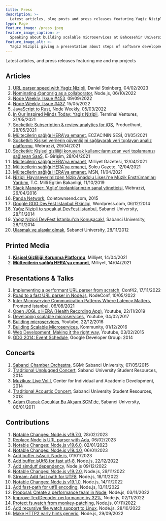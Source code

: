 ```yaml
---
title: Press
description: >-
  Latest articles, blog posts and press releases featuring Yagiz Nizipli and his projects
type: Page
feature_image: /press.jpeg
feature_image_caption: >-
  Speaking about building scalable microservices at Bahcesehir University
feature_image_alt: >-
  Yagiz Nizipli giving a presentation about steps of software development
---
```


Latest articles, and press releases featuring me and my projects

## Articles

 1. [URL parser speed with Yagiz Nizipli][url-parser-speed],
    Daniel Steinberg, 04/02/2023
 2. [Nominating @anonrig as a collaborator][nominating-anonrig-to-nodejs],
    Node.js, 06/10/2022
 3. [Node Weekly, Issue #453][node-weekly-453], 09/09/2022
 4. [Node Weekly, Issue #437][node-weekly-437], 15/05/2022
 5. [JavaScript to Rust][javascript-to-rust],
    Node Weekly, 05/03/2022
 6. [In Our Inspired Minds Today: Yagiz Nizipli][in-our-inspired-minds],
    Terminal Ventures, 31/05/2021
 7. [Socketkit: Subscription & review analytics for iOS][socketkit-producthunt],
    Producthunt, 28/05/2021
 8. [Mültecilerin sağlığı HERA’ya emanet][eczacinin-sesi], ECZACININ SESİ,
    01/05/2021
 9. [Socketkit: Kişisel verilerin güvenliğini sağlayarak veri toplayan analiz
 platformu][socketkit-webrazzi],
    Webrazzi, 29/04/2021
10. [Socketkit: Kişisel gizliliği koruyarak kullanıcılarınızdan veri toplamanızı
sağlayan SaaS][socketkit-egirisim],
    E-Girişim, 28/04/2021
11. [Mültecilerin sağlığı HERA'ya emanet][hera-milliyet],
    Milliyet Gazetesi, 12/04/2021
12. [Mültecilerin sağlığı HERA'ya emanet][hera-solcu-gazete],
    Solcu Gazete, 12/04/2021
13. [Mültecilerin sağlığı HERA’ya emanet][hera-msn],
    MSN, 11/04/2021
14. [Nizipli Hayırseverimizden Nizip Anadolu Lisesi'ne Müzik Enstrümanları
Yardımı][milli-egitim],
    T.C. Milli Egitim Bakanligi, 11/10/2019
15. [Slack Manager: 'Agile' toplantılarınızın sanal yöneticisi][slack-manager-webrazzi],
    Webrazzi, 26/04/2016
16. [Panda Network][panda-network],
    Coletownsend.com, 2015
17. [Google GDG DevFest Istanbul Etkinligi][gdg-wordpress],
    Wordpress.com, 06/12/2014
18. [Yağız Nizipli to speak at DevFest Istanbul][sabanci-devfest-en],
    Sabanci University, 28/11/2014
19. [Yağız Nizipli DevFest İstanbul'da Konuşacak!][sabanci-devfest-tr],
    Sabanci University, 28/11/2014
20. [Ulaşmak ve ulaşılır olmak][sabanci-varmigelen],
    Sabanci University, 28/11/2012

## Printed Media

1. [**Kişisel Gizliliği Korunma Platformu**][printed-media-socketkit-milliyet],
   Milliyet, 14/04/2021
2. [**Mültecilerin sağlığı HERA'ya emanet**][printed-media-hera-milliyet],
   Milliyet, 14/04/2021

## Presentations & Talks

1. [Implementing a performant URL parser from scratch][presentation-conf42],
   Conf42, 17/11/2022
2. [Road to a fast URL parser in Node.js][presentation-nodeconf],
   NodeConf, 10/05/2022
3. [Inter Microservice Communication Patterns Where Latency Matters][presentation-feistanbul],
   Frontend Istanbul, 06/08/2021
4. [Open JOGL x HERA (Health Recording App)][presentation-openjogl],
   Youtube, 22/11/2019
5. [Developing scalable microservices][presentation-developing-scalable],
   Youtube, 04/02/2017
6. [Building microservices][presentation-building-ms],
   Youtube, 22/12/2016
7. [Building Scalable Microservices][presentation-kommunity],
   Kommunity, 01/12/2016
8. [Web Development: Making it the right way][presentation-web-dev],
   Youtube, 03/02/2015
9. [GDG 2014: Event Schedule][presentation-gdg],
   Google Developer Group: 2014

## Concerts

1. [Sabanci Chamber Orchestra][concert-sabanci-chamber],
   SGM: Sabanci University, 07/05/2015
2. [Traditional Unplugged Concert][concert-unplugged],
   Sabanci University Student Resources, 2014
3. [Muzikus: Live Vol I][concert-muzikus-vol-one],
   Center for Individual and Academic Development, 2014
4. [Traditional Acoustic Concert][concert-acoustic],
   Sabanci University Student Resources, 2013
5. [Adam Olacak Çocuklar Bu Akşam SGM'de][concert-sgm],
   Sabanci University, 06/01/2011

## Contributions

 1. [Notable Changes: Node.js v19.7.0][contributions-node-19-7-0],
    28/02/2023
 2. [Replace Node.js URL parser with Ada][contributions-replace-node-with-ada],
    06/02/2023
 3. [Notable Changes: Node.js v19.6.0][contributions-notable-changes-19-6-0],
    02/01/2023
 4. [Notable Changes: Node.js v19.4.0][contributions-notable-changes-19-4-0],
    06/01/2023
 5. [Add buffer.isAscii, Node.js][contributions-add-buffer-is-ascii],
    01/01/2023
 6. [Add buffer.isUtf8 for fast utf-8][contributions-add-buffer-is-utf8-for-fast],
    Node.js, 22/12/2022
 7. [Add simdutf dependency][contributions-add-simdutf-dependency],
    Node.js 09/12/2022
 8. [Notable Changes: Node.js v19.2.0][contributions-notable-changes-19-2-0],
    Node.js, 29/11/2022
 9. [Stream: Add fast path for UTF8][contributions-stream-add-fast-path-for-utf8],
    Node.js, 18/11/2022
10. [Notable Changes: Node.js v19.1.0][contributions-notable-changes-19-1-0],
    Node.js, 14/11/2022
11. [Add fast-path for utf8 encoding][contributions-add-fast-path-for-utf8-enconding],
    Node.js, 13/11/2022
12. [Proposal: Create a performance team in Node][contributions-proposal-create-a-performance-team],
    Node.js, 03/11/2022
13. [Improve TextDecoder performance by 32%][contributions-improve-text-decoder-performance],
    Node.js, 02/11/2022
14. [Protect fs.watch from monkey-patching][contributions-protect-fs-watch-from-monkey-patching],
    Node.js, 01/11/2022
15. [Add recursive file watch support to Linux][contributions-add-recursive-file-watch-support-to-linux],
    Node.js, 28/10/2022
16. [Make HTTP2 early hints generic][contributions-make-http-2-early-hints-generic],
    Node.js, 29/09/2022

[url-parser-speed]: https://lists.haxx.se/pipermail/daniel/2023-February/000002.html?ref=yagiz.co
[nominating-anonrig-to-nodejs]: https://github.com/nodejs/node/issues/44906?ref=yagiz.co
[node-weekly-453]: https://nodeweekly.com/issues/453?ref=yagiz.co
[node-weekly-437]: https://nodeweekly.com/issues/437?ref=yagiz.co
[javascript-to-rust]: https://nodeweekly.com/issues/427?ref=yagiz.co
[in-our-inspired-minds]: https://us7.campaign-archive.com/?u=4cdadd41b1ec61abfaaa39a1c&id=6f6873e1c6&ref=yagiz.co
[socketkit-producthunt]: https://www.producthunt.com/posts/subscription-review-analytics-for-ios?ref=yagiz.co
[eczacinin-sesi]: https://eczacininsesi.com/haber-detay.php?id=13867&ref=yagiz.co
[socketkit-webrazzi]: https://webrazzi.com/2021/04/29/socketkit-kisisel-verilerin-guvenligini-saglayarak-veri-toplayan-analiz-platformu?ref=yagiz.co
[socketkit-egirisim]: https://egirisim.com/2021/04/29/socketkit-kisisel-gizliligi-koruyarak-kullanicilarinizdan-veri-toplamanizi-saglayan-saas/?ref=yagiz.co
[hera-milliyet]: https://www.milliyet.com.tr/gundem/multecilerin-sagligi-heraya-emanet-6479369?ref=yagiz.co
[hera-solcu-gazete]: https://solcugazete.com/multecilerin-sagligi-heraya-emanet?ref=yagiz.co
[hera-msn]: https://www.msn.com/tr-tr/haber/gundem/m%C3%BCltecilerin-sa%C4%9Fl%C4%B1%C4%9F%C4%B1-heraya-emanet/ar-BB1fygBI?ref=yagiz.co
[milli-egitim]: https://nizip.meb.gov.tr/www/nizipli-hayirseverimizden-nizip-anadolu-lisesine-muzik-enstrumanlari-yardimi/icerik/1077?ref=yagiz.co
[slack-manager-webrazzi]: https://webrazzi.com/2016/04/26/slack-manager-agile-toplantilarinizin-sanal-yoneticisi-yerli-github?ref=yagiz.co
[panda-network]: http://coletownsend.com/twnsndco/work/panda-network/?ref=yagiz.co
[gdg-wordpress]: https://emrullahsaku.wordpress.com/2014/12/06/google-gdg-deffest-istanbul-etkinligi/?ref=yagiz.co
[sabanci-devfest-en]: https://gazetesu.sabanciuniv.edu/en/2014-11/our-student-yagiz-nizipli-speak-devfest-istanbul?ref=yagiz.co
[sabanci-devfest-tr]: https://chem.sabanciuniv.edu/tr/announcements-detail/56132?ref=yagiz.co
[sabanci-varmigelen]: https://gazetesu.sabanciuniv.edu/2012-11/ulasmak-ve-ulasilir-olmak?ref=yagiz.co

[presentation-conf42]: https://www.conf42.com/JavaScript_2022_Yagiz_Nizipli_performant_url_parser?ref=yagiz.co
[presentation-nodeconf]: https://www.youtube.com/watch?v=hT25FOx5kNQ&ref=yagiz.co
[presentation-feistanbul]: https://kommunity.com/frontend-istanbul/events/inter-microservice-communication-patterns-where-latency-matters-1de2dec0?ref=yagiz.co
[presentation-openjogl]: https://www.youtube.com/watch?v=4KKbh6xk3EU&ref=yagiz.co
[presentation-developing-scalable]: https://www.youtube.com/watch?v=1XLxHg6XRjw&ref=yagiz.co
[presentation-building-ms]: https://www.youtube.com/watch?v=HIKWzjSwJhI&ref=yagiz.co
[presentation-kommunity]: https://kommunity.com/istanbulcoders/events/236332031?ref=yagiz.co
[presentation-web-dev]: https://www.youtube.com/watch?v=0qbEZ8PBNm0&ref=yagiz.co
[presentation-gdg]: http://2014.devfest.istanbul/schedule/?ref=yagiz.co

[concert-sabanci-chamber]: https://sgm.sabanciuniv.edu/oda-orkestrasi?ref=yagiz.co
[concert-unplugged]: https://clubs.sabanciuniv.edu/en/news_detail/52414?ref=yagiz.co
[concert-muzikus-vol-one]: https://ciad.sabanciuniv.edu/dod/en/news_detail/53065?ref=yagiz.co
[concert-acoustic]: https://clubs.sabanciuniv.edu/news_detail/52414?ref=yagiz.co
[concert-sgm]: https://gazetesu.sabanciuniv.edu/adamolacakcocuklar?ref=yagiz.co

[contributions-node-19-7-0]: https://nodejs.org/en/blog/release/v19.7.0/?ref=yagiz.co
[contributions-replace-node-with-ada]: https://github.com/nodejs/node/pull/46410?ref=yagiz.co
[contributions-notable-changes-19-6-0]: ttps://github.com/nodejs/node/releases/tag/v19.6.0?ref=yagiz.co
[contributions-notable-changes-19-4-0]: https://github.com/nodejs/node/releases/tag/v19.4.0?ref=yagiz.co
[contributions-add-buffer-is-ascii]: https://github.com/nodejs/node/pull/46046?ref=yagiz.co
[contributions-add-buffer-is-utf8-for-fast]: https://github.com/nodejs/node/pull/45947?ref=yagiz.co
[contributions-add-simdutf-dependency]: https://github.com/nodejs/node/pull/45803?ref=yagiz.co
[contributions-notable-changes-19-2-0]: https://github.com/nodejs/node/releases/tag/v19.2.0?ref=yagiz.co
[contributions-stream-add-fast-path-for-utf8]: https://github.com/nodejs/node/commit/770efeab6db5d78199d3b5bbc1bfb44a21637dc0?ref=yagiz.co
[contributions-notable-changes-19-1-0]: https://github.com/nodejs/node/releases/tag/v19.1.0?ref=yagiz.co
[contributions-add-fast-path-for-utf8-enconding]: https://github.com/nodejs/node/pull/45412?ref=yagiz.co
[contributions-proposal-create-a-performance-team]: https://github.com/nodejs/node/issues/45302?ref=yagiz.co
[contributions-improve-text-decoder-performance]: https://github.com/nodejs/node/pull/45294?ref=yagiz.co
[contributions-protect-fs-watch-from-monkey-patching]: https://github.com/nodejs/node/pull/45265?ref=yagiz.co
[contributions-add-recursive-file-watch-support-to-linux]: https://github.com/nodejs/node/pull/45098?ref=yagiz.co
[contributions-make-http-2-early-hints-generic]: https://github.com/nodejs/node/pull/44820?ref=yagiz.co

[printed-media-socketkit-milliyet]: https://yagiz.co/press/socketkit-milliyet-2021.jpeg
[printed-media-hera-milliyet]: https://yagiz.co/press/hera-milliyet-2021.jpeg
